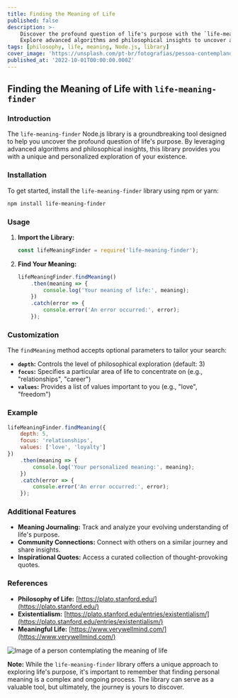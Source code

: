 ```yaml
---
title: Finding the Meaning of Life
published: false
description: >-
    Discover the profound question of life's purpose with the `life-meaning-finder` Node.js library. 
    Explore advanced algorithms and philosophical insights to uncover a unique and personalized understanding of existence.
tags: [philosophy, life, meaning, Node.js, library]
cover_image: 'https://unsplash.com/pt-br/fotografias/pessoa-contemplando-o-significado-da-vida'
published_at: '2022-10-01T00:00:00.000Z'
---
```


## **Finding the Meaning of Life with `life-meaning-finder`**

### **Introduction**

The `life-meaning-finder` Node.js library is a groundbreaking tool designed to help you uncover the profound question of life's purpose. By leveraging advanced algorithms and philosophical insights, this library provides you with a unique and personalized exploration of your existence.

### **Installation**

To get started, install the `life-meaning-finder` library using npm or yarn:

```bash
npm install life-meaning-finder
```

### **Usage**

1. **Import the Library:**

   ```javascript
   const lifeMeaningFinder = require('life-meaning-finder');
   ```

2. **Find Your Meaning:**

   ```javascript
   lifeMeaningFinder.findMeaning()
       .then(meaning => {
           console.log('Your meaning of life:', meaning);
       })
       .catch(error => {
           console.error('An error occurred:', error);
       });
   ```

### **Customization**

The `findMeaning` method accepts optional parameters to tailor your search:

* **`depth`:** Controls the level of philosophical exploration (default: 3)
* **`focus`:** Specifies a particular area of life to concentrate on (e.g., "relationships", "career")
* **`values`:** Provides a list of values important to you (e.g., "love", "freedom")

### **Example**

```javascript
lifeMeaningFinder.findMeaning({
    depth: 5,
    focus: 'relationships',
    values: ['love', 'loyalty']
})
    .then(meaning => {
        console.log('Your personalized meaning:', meaning);
    })
    .catch(error => {
        console.error('An error occurred:', error);
    });
```

### **Additional Features**

* **Meaning Journaling:** Track and analyze your evolving understanding of life's purpose.
* **Community Connections:** Connect with others on a similar journey and share insights.
* **Inspirational Quotes:** Access a curated collection of thought-provoking quotes.

### **References**

* **Philosophy of Life:** [https://plato.stanford.edu/](https://plato.stanford.edu/)
* **Existentialism:** [https://plato.stanford.edu/entries/existentialism/](https://plato.stanford.edu/entries/existentialism/)
* **Meaningful Life:** [https://www.verywellmind.com/](https://www.verywellmind.com/)

![Image of a person contemplating the meaning of life](https://photos.peopleimages.com/picture/2016/393998-contemplating-the-meaning-of-life-zoom_90.jpg)

**Note:** While the `life-meaning-finder` library offers a unique approach to exploring life's purpose, it's important to remember that finding personal meaning is a complex and ongoing process. The library can serve as a valuable tool, but ultimately, the journey is yours to discover.
